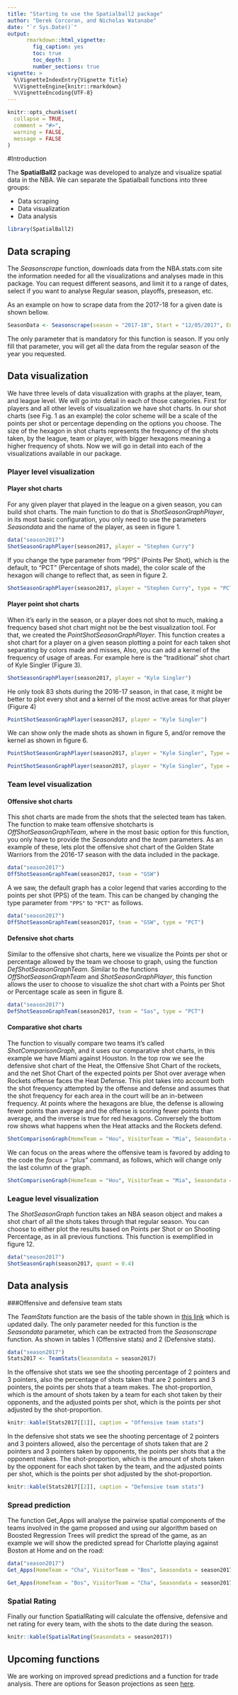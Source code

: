 ```yaml
---
title: "Starting to use the Spatialball2 package"
author: "Derek Corcoran, and Nicholas Watanabe"
date: "`r Sys.Date()`"
output:
      rmarkdown::html_vignette:
        fig_caption: yes
        toc: true
        toc_depth: 3 
        number_sections: true 
vignette: >
  %\VignetteIndexEntry{Vignette Title}
  %\VignetteEngine{knitr::rmarkdown}
  %\VignetteEncoding{UTF-8}
---
```


```r
knitr::opts_chunk$set(
  collapse = TRUE,
  comment = "#>",
  warning = FALSE,
  message = FALSE
)
```

#Introduction

The **SpatialBall2** package was developed to analyze and visualize spatial data in the NBA. We can separate the Spatialball functions into three groups:

* Data scraping
* Data visualization
* Data analysis


```r
library(SpatialBall2)
```

## Data scraping

The *Seasonscrape* function, downloads data from the NBA.stats.com site the information needed for all the visualizations and analyses made in this package. You can request different seasons, and limit it to a range of dates, select if you want to analyse Regular season, playoffs, preseason, etc.

As an example on how to scrape data from the 2017-18 for a given date is shown bellow.

```r
SeasonData <- Seasonscrape(season = "2017-18", Start = "12/05/2017", End = "12/07/2017")
```

The only parameter that is mandatory for this function is season. If you only fill that parameter, you will get all the data from the regular season of the year you requested.

## Data visualization

We have three levels of data visualization with graphs at the player, team, and league level. We will go into detail in each of those categories. First for players and all other levels of visualization we have shot charts. In our shot charts (see Fig. 1 as an example) the color scheme will be a scale of the points per shot or percentage depending on the options you choose. The size of the hexagon in shot charts represents the frequency of the shots taken, by the league, team or player, with bigger hexagons meaning a higher frequency of shots. Now we will go in detail into each of the visualizations available in our package.

### Player level visualization

#### Player shot charts

For any given player that played in the league on a given season, you can build shot charts. The main function to do that is *ShotSeasonGraphPlayer*, in its most basic configuration, you only need to use the parameters *Seasondata* and the name of the player, as seen in figure 1.

```r
data("season2017")
ShotSeasonGraphPlayer(season2017, player = "Stephen Curry")
```


If you change the type parameter from "PPS" (Points Per Shot), which is the default, to "PCT" (Percentage of shots made), the color scale of the hexagon will change to reflect that, as seen in figure 2.

```r
ShotSeasonGraphPlayer(season2017, player = "Stephen Curry", type = "PCT")
```

#### Player point shot charts

When it's early in the season, or a player does not shot to much, making a frequency based shot chart might not be the best visualization tool. For that, we created the *PointShotSeasonGraphPlayer*. This function creates a shot chart for a player on a given season plotting a point for each taken shot separating by colors made and misses, Also, you can add a kernel of the frequency of usage of areas. For example here is the "traditional" shot chart of Kyle Singler (Figure 3).

```r
ShotSeasonGraphPlayer(season2017, player = "Kyle Singler")
```

He only took 83 shots during the 2016-17 season, in that case, it might be better to plot every shot and a kernel of the most active areas for that player (Figure 4)

```r
PointShotSeasonGraphPlayer(season2017, player = "Kyle Singler")
```

We can show only the made shots as shown in figure 5, and/or remove the kernel as shown in figure 6.

```r
PointShotSeasonGraphPlayer(season2017, player = "Kyle Singler", Type = "Made")
```

```r
PointShotSeasonGraphPlayer(season2017, player = "Kyle Singler", Type = "Made", kernel = FALSE)
```


### Team level visualization

#### Offensive shot charts

This shot charts are made from the shots that the selected team has taken. The function to make team offensive shotcharts is *OffShotSeasonGraphTeam*, where in the most basic option for this function, you only have to provide the *Seasondata* and the *team* parameters. As an example of these, lets plot the offensive shot chart of the Golden State Warriors from the 2016-17 season with the data included in the package.

```r
data("season2017")
OffShotSeasonGraphTeam(season2017, team = "GSW")
```

A we saw, the default graph has a color legend that varies according to the points per shot (PPS) of the team. This can be changed by changing the type parameter from `"PPS"` to `"PCT"` as follows.

```r
data("season2017")
OffShotSeasonGraphTeam(season2017, team = "GSW", type = "PCT")
```

#### Defensive shot charts

Similar to the offensive shot charts, here we visualize the Points per shot or percentage allowed by the team we choose to graph, using the function *DefShotSeasonGraphTeam*. Similar to the functions *OffShotSeasonGraphTeam* and *ShotSeasonGraphPlayer*, this function allows the user to choose to visualize the shot chart with a Points per Shot or Percentage scale as seen in figure 8.

```r
data("season2017")
DefShotSeasonGraphTeam(season2017, team = "Sas", type = "PCT")
```

#### Comparative shot charts

The function to visually compare two teams it’s called *ShotComparisonGraph*, and it uses our comparative shot charts, in this example we have Miami against Houston. In the top row we see the defensive shot chart of the Heat, the Offensive Shot Chart of the rockets, and the net Shot Chart of the expected points per Shot over average when Rockets offense faces the Heat Defense. This plot takes into account both the shot frequency attempted by the offense and defense and assumes that the shot frequency for each area in the court will be an in-between frequency. At points where the hexagons are blue, the defense is allowing fewer points than average and the offense is scoring fewer points than average, and the inverse is true for red hexagons. Conversely the bottom row shows what happens when the Heat attacks and the Rockets defend.

```r
ShotComparisonGraph(HomeTeam = "Hou", VisitorTeam = "Mia", Seasondata = season2017)
```

We can focus on the areas where the offensive team is favored by adding to the code the *focus = “plus”* command, as follows, which will change only the last column of the graph.

```r
ShotComparisonGraph(HomeTeam = "Hou", VisitorTeam = "Mia", Seasondata = season2017, focus = "plus")
```

### League level visualization

The *ShotSeasonGraph* function takes an NBA season object and makes a shot chart of all the shots takes through that regular season. You can choose to either plot the results based on Points per Shot or on Shooting Percentage, as in all previous functions. This function is exemplified in figure 12.

```r
data("season2017")
ShotSeasonGraph(season2017, quant = 0.4)
```

## Data analysis

###Offensive and defensive team stats

The *TeamStats* function are the basis of the table shown in [this link](https://derek-corcoran-barrios.github.io/TeamStats.html) which is updated daily. The only parameter needed for this function is the *Seasondata* parameter, which can be extracted from the *Seasonscrape* function. As shown in tables 1 (Offensive stats) and 2 (Defensive stats).

```r
data("season2017")
Stats2017 <- TeamStats(Seasondata = season2017)
```

In the offensive shot stats we see the shooting percentage of 2 pointers and 3 pointers, also the percentage of shots taken that are 2 pointers and 3 pointers, the points per shots that a team makes. The shot-proportion, which is the amount of shots taken by a team for each shot taken by their opponents, and the adjusted points per shot, which is the points per shot adjusted by the shot-proportion.

```r
knitr::kable(Stats2017[[1]], caption = "Offensive team stats")
```

In the defensive shot stats we see the shooting percentage of 2 pointers and 3 pointers allowed, also the percentage of shots taken that are 2 pointers and 3 pointers taken by opponents, the points per shots that a the opponent makes. The shot-proportion, which is the amount of shots taken by the opponent for each shot taken by the team, and the adjusted points per shot, which is the points per shot adjusted by the shot-proportion.

```r
knitr::kable(Stats2017[[2]], caption = "Defensive team stats")
```

### Spread prediction

The function Get_Apps will analyse the pairwise spatial components of the teams involved in the game proposed and using our algorithm based on Boosted Regression Trees will predict the spread of the game, as an example we will show the predicted spread for Charlotte playing against Boston at Home and on the road:

```r
data("season2017")
Get_Apps(HomeTeam = "Cha", VisitorTeam = "Bos", Seasondata = season2017)
```

```r
Get_Apps(HomeTeam = "Bos", VisitorTeam = "Cha", Seasondata = season2017)
```

### Spatial Rating

Finally our function SpatialRating will calculate the offensive, defensive and net rating for every team, with the shots to the date during the season.

```r
knitr::kable(SpatialRating(Seasondata = season2017))
```

## Upcoming functions

We are working on improved spread predictions and a function for trade analysis. There are options for Season projections as seen [here](https://derek-corcoran-barrios.github.io/Projection.html).
